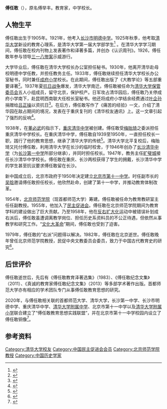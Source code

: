 {{Infobox person
| name = 傅任敢
| real_name = 傅举丰
| birth_date = 1905
| birth_place = {{QING|湖南湘乡}}
| death_date = 1982
| death_place = {{PRC|北京}}
| alma_mater = [[长沙市明德中学|长沙市明德中学]]，[[清华大学|清华大学]]
| children = 傅渝生，傅乐生，傅平生
}}
'''傅任敢'''（{{bd|1900年||1982年|||}}），原名傅举丰。教育家，中学校长。

==人物生平==

傅任敢出生于1905年。1921年，他考入[[长沙市明德中学|长沙市明德中学]]。1925年秋季，他考取[[清华大学|清华大学]]新设的教育心理系，是清华大学第一届大学部学生<ref>{{Cite journal|author= 王晓华|title= 文试论傅任敢前期教育思想的核心价值取向|journal= 首都师范大学学报(社会科学版)|year= 2008 |issue= 6 |pages= 126-130}}</ref>
。在清华大学学习期间，傅任敢在校内刊物上发表著作和译著多篇，并创办《认识周刊》。1926，傅任敢年参与领导[[三一八惨案|三一八惨案]]示威游行。

大学毕业后，傅任敢在清华大学校长办公室担任秘书。1930年，他离开清华赴母校明德中学任教，并担任教务主任。1933年，傅任敢继续担任清华大学校长办公室秘书，同时兼任[[成府小学|成府小学]]校长。在此期间，傅任敢出版了《大教学论》等五部重要译著<ref>{{cite book |author1=张旭 |title=湘籍近现代文化名人·翻译家卷 |date=2011-11-01 |publisher=湖南人民出版社 |isbn=9787564805869 |page=146}}</ref>。1937年夏[[抗日战争|抗日战争]]爆发，清华大学南迁。傅任敢被任命为[[清华大学保管委员会|清华大学保管委员会]]五人小组成员，留守北京，保护校产。日军攻占清华园后，傅任敢乃关停成府小学南下，赴昆明西南联大任校长室秘书。他还将成府小学结余经费通过[[叶企孙|叶企孙]]捐赠给[[吕正操|吕正操]]以资抗日<ref>{{cite web |author1=屠文淑 |title=叶企孙与“地雷战”背后动人的故事 |url=https://www.tsinghua.edu.cn/publish/news/4216/2011/20110225232253250238967/20110225232253250238967_.html |website=清华大学新闻网 |accessdate=2020-02-27 |archive-url=https://web.archive.org/web/20200227165456/https://www.tsinghua.edu.cn/publish/news/4216/2011/20110225232253250238967/20110225232253250238967_.html |archive-date=2020-02-27 |dead-url=yes }}</ref>。在后方，傅任敢写作了《痛苦的经验》一文，介绍了清华园在敌占期间的境况，发表在于重庆复刊的《清华校友通讯》上。这一文章引起了强烈的反响<ref>{{cite journal |author1=傅任敢 |title=痛苦的经验 |journal=清华大学校友通讯 |date=2015 |volume=20 |issue=2 |page=182 |url=http://www.tsinghua.org.cn/xxfb/xxfbAction.do?ms=ViewFbxxDetail_detail4&xxid=10092189&lmid=4000593 |accessdate=2020-02-27 }}{{Dead link}}</ref>。

1938年，在[[董必武|董必武]]的指示下，[[重庆清华中学|重庆清华中学]]被创建。傅任敢受[[梅贻琦|梅贻琦]]之委派担任重庆清华中学校长。在重庆清华中学，傅任敢自1939至1950年，一直担任校长一职，践行了他的教育思想，继承了清华大学的传统<ref>{{cite journal |author1=马啸风 |author2=曹薇 |title=现代教育家成功办学的范例——简述傅任敢与重庆清华中学 |journal=首都师范大学学报(社会科学版) |date=2008 |issue=6 |pages=119-125}}</ref>。清华大学北平复校后，梅贻琦又托付傅任敢，利用清华大学在长沙的临时校舍，于1946年创办了[[长沙清华中学|长沙清华中学]]（为[[湖南省长沙市第一中学|长沙第一中学]]所部分继承），并同时担任校长。1947年，教务主任[[旷璧城|旷璧城]]接任长沙清华中学校长。傅任敢在重庆、长沙两校获得了学生的拥戴，长沙清华中学的学生甚至抗议要求傅任敢留在长沙。

新中国成立后，北京市政府于1950年决定建立[[北京市第十一中学|北京市第十一中学]]。时任副市长的[[吴晗|吴晗]]邀请傅任敢担任校长，他欣然赴命，创建了第十一中学，并推动教育体制改革。

1954年，[[北京师范学院|北京师范学院]]（现首都师范大学）筹建。傅任敢被任命为教育教研室主任任副教授。1955年，他加入了[[民主促进会|民主促进会]]。傅任敢在北京师范学院期间为教育学科的建设做出了巨大贡献。乃至1958年，他在[[反右运动#反右的扩大化|反右扩大化]]运动中被错误补划成右派后，傅任敢虽遭调离教学岗位、担任历史系资料员的不公正待遇，但依然从事教学和研究工作。“[[文化大革命|文化大革命]]”期间，傅任敢也受到了迫害。

1979年，傅任敢的“右派”问题得以解决。1982年，傅任敢在北京逝世。傅任敢晚年曾任北京师范学院教授，民促中央文教委员会委员，致力于中国古代教育史的研究<ref>{{cite book |author1=王晓天 |author2=王国宇 |author3=毛健 |title=湖南古金人物词典 |date=2013-06-01 |publisher=湖南人民出版社 |isbn=9787543892392 |pages=974}}</ref>。

==后世评价==

傅任敢逝世后，先后有《傅任敢教育泽著选集》（1983）、《傅任敢纪念文集》（2011）、《真诚的教育家傅任敢纪念文集》（2013）等多部学术著作出版。首都师范大学亦有相应的学术团队专门从事傅任敢教育思想的研究。

2020年，与傅任敢相关联的首都师范大学、清华大学，长沙第一中学、长沙市明德中学、重庆清华中学、[[清华大学附属中学|清华大学附属中学]]、北京市第十一中学以及[[清华大学附属小学|清华大学附属小学]]联合建立了“傅任敢教育思想实践联盟”，并在北京市第十一中学校园内设立了傅任敢铜像<ref>{{cite web |author1=戚望 |title=“傅任敢教育思想实践联盟”举办教育论坛 传承“任敢精神” |url=http://www.bjnews.com.cn/edu/2020/10/12/776719.html |website=新京报 |publisher=新京报 |accessdate=2021-01-07 |archive-date=2021-01-09 |archive-url=https://web.archive.org/web/20210109055056/http://www.bjnews.com.cn/edu/2020/10/12/776719.html }}</ref>。

==参考资料==
<references />

[[Category:清华大学校友|Category:清华大学校友]]
[[Category:中国民主促进会会员|Category:中国民主促进会会员]]
[[Category:北京师范学院教授|Category:北京师范学院教授]]
[[Category:中国历史学家|Category:中国历史学家]]